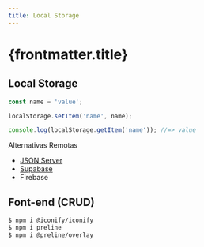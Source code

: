 ```yaml
---
title: Local Storage
---
```



# {frontmatter.title}


## Local Storage

```js
const name = 'value';

localStorage.setItem('name', name);

console.log(localStorage.getItem('name')); //=> value
```

Alternativas Remotas

- [JSON Server](/ls/package/json-server)
- [Supabase](/ls/package/supabase-api)
- Firebase

<CodePreview src="/codes/w3c/local-storage/invest-app/js/data/seed.js" />

<CodePreview src="/codes/w3c/local-storage/invest-app/js/services/storage.js" />

## Font-end (CRUD)

<CodeTree src="/codes/w3c/local-storage/invest-app/" />

<CodePreview src="/codes/w3c/local-storage/invest-app/index.html" />

```bash
$ npm i @iconify/iconify
$ npm i preline
$ npm i @preline/overlay
```

<CodePreview src="/codes/w3c/local-storage/invest-app/tailwind.config.js" />

<CodePreview src="/codes/w3c/local-storage/invest-app/js/main.js" />

<CodePreview src="/codes/w3c/local-storage/invest-app/js/lib/investments.js" />

<CodePreview src="/codes/w3c/local-storage/invest-app/js/components/InvestmentCard.js" />

<CodePreview src="/codes/w3c/local-storage/invest-app/js/components/InvestmentForm.js" />
